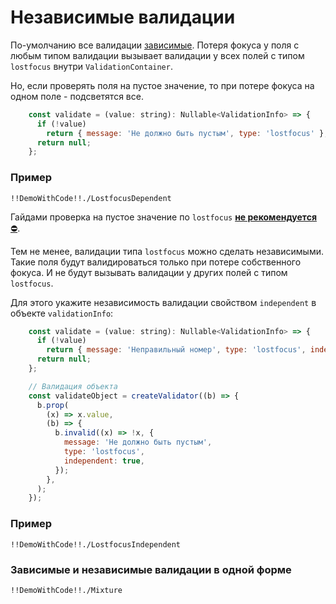 
<Meta title="Описание валидаций/Независимые валидации" />

# Независимые валидации

По-умолчанию все валидации [зависимые](#/dependent-validation). Потеря фокуса у поля с любым типом валидации вызывает валидации у всех полей с типом `lostfocus` внутри `ValidationContainer`.

Но, если проверять поля на пустое значение, то при потере фокуса на одном поле - подсветятся все.

```jsx static
    const validate = (value: string): Nullable<ValidationInfo> => {
      if (!value)
        return { message: 'Не должно быть пустым', type: 'lostfocus' };
      return null;
    };
```

### Пример

    !!DemoWithCode!!./LostfocusDependent

Гайдами проверка на пустое значение по `lostfocus` [**не рекомендуется**⛔](https://guides.kontur.ru/principles/validation/#09).

Тем не менее, валидации типа `lostfocus` можно сделать независимыми.
Такие поля будут валидироваться только при потере собственного фокуса. И не будут вызывать валидации у других полей с типом `lostfocus`.

Для этого укажите независимость валидации свойством `independent` в объекте `validationInfo`:

```jsx static
    const validate = (value: string): Nullable<ValidationInfo> => {
      if (!value)
        return { message: 'Неправильный номер', type: 'lostfocus', independent: true };
      return null;
    };

    // Валидация объекта
    const validateObject = createValidator((b) => {
      b.prop(
        (x) => x.value,
        (b) => {
          b.invalid((x) => !x, {
            message: 'Не должно быть пустым',
            type: 'lostfocus',
            independent: true,
          });
        },
      );
    });
```

### Пример

    !!DemoWithCode!!./LostfocusIndependent

### Зависимые и независимые валидации в одной форме

    !!DemoWithCode!!./Mixture
